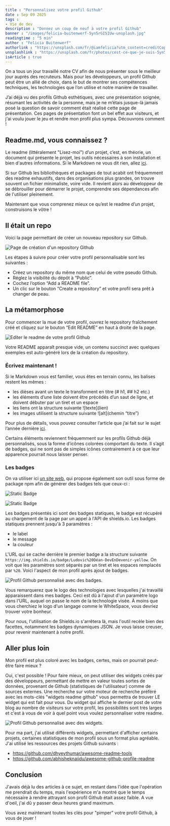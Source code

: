 ```yaml
---
title : "Personnalisez votre profil Github"
date : Sep 09 2025
tags :
- Vie de dev
description : "Donnez un coup de neuf à votre profil Github"
banner : "/images/felicia-buitenwerf-5yn5rGI5IUw-unsplash.jpg"
readingtime : "5 min"
author : "Felicia Buitenwerf"
authorlink : "https://unsplash.com/fr/@iamfelicia?utm_content=creditCopyText&utm_medium=referral&utm_source=unsplash"
unsplashlink : "https://unsplash.com/fr/photos/cest-ce-que-je-suis-5yn5rGI5IUw?utm_content=creditCopyText&utm_medium=referral&utm_source=unsplash"
isArticle : true
---
```


On a tous un jour travaillé notre CV afin de nous présenter sous le meilleur jour auprès des recruteurs. Mais pour les développeurs, un profil Github peut être un allié de choix, dans le but de montrer ses compétences techniques, les technologies que l’on utilise et notre manière de travailler.

J’ai déjà vu des profils Github esthétiques, avec une présentation soignée, résumant les activités de la personne, mais je ne m’étais jusque-là jamais posé la question de savoir comment était réalisé cette page de présentation. Ces pages de présentation font un bel effet aux visiteurs, et j'ai voulu jouer le jeu et rendre mon profil plus sympa. Découvrons comment !

## Readme.md, vous connaissez ?

Le readme (littéralement "Lisez-moi") d’un projet, c’est, en théorie, un document qui présente le projet, les outils nécessaires à son installation et bien d'autres informations. Si le Markdown ne vous dit rien, allez [ici](https://ludovicdean.github.io/blog/markdown).

Si sur Github les bibliothèques et packages de tout acabit ont fréquemment des readme exhaustifs, dans des organisations plus grandes, on trouve souvent un fichier minimaliste, voire vide. Il revient alors au développeur de se débrouiller pour démarrer le projet, comprendre ses dépendances afin de l'utiliser pleinement.

Maintenant que vous comprenez mieux ce qu’est le readme d’un projet, construisons le vôtre !

## Il était un repo

Voici la page permettant de créer un nouveau repository sur Github.

![Page de création d'un repository Github](/devendevenir/images/github-profile-create-new-repository.png)

Les étapes à suivre pour créer votre profil personnalisable sont les suivantes :

- Créez un repository du même nom que celui de votre pseudo Github.
- Réglez la visibilité du dépôt à “Public”.
- Cochez l’option “Add a README file”.
- Un clic sur le bouton “Create a repository” et votre profil sera prêt à changer de peau.

## La métamorphose

Pour commencer la mue de votre profil, ouvrez le repository fraîchement créé et cliquez sur le bouton “Edit README” en haut à droite de la page.

![Editer le readme de votre profil Github](/devendevenir/images/github-profile-edit-readme.png)

Votre README apparaît presque vide, un contenu succinct avec quelques exemples est auto-généré lors de la création du repository.

### Écrivez maintenant !

Si le Markdown vous est familier, vous êtes en terrain connu, les balises restent les mêmes :

- les dièses avant un texte le transforment en titre (# h1, ## h2 etc.)
- les éléments d’une liste doivent être précédés d’un saut de ligne, et doivent débuter par un tiret et un espace
- les liens ont la structure suivante \!\[texte\](lien)
- les images utilisent la structure suivante !\[alt\](chemin “titre”)

Pour plus de détails, vous pouvez consulter l’article que j’ai fait sur le sujet l’année dernière [ici](https://ludovicdean.github.io/devendevenir/blog/markdown/).

Certains éléments reviennent fréquemment sur les profils Github déjà personnalisés, sous la forme d’icônes colorées comportant du texte. Il s’agit de badges, qui ne sont pas de simples icônes contrairement à ce que leur apparence pourrait nous laisser penser.

### Les badges

On va utiliser ici [un site web](shields.io), qui propose également son outil sous forme de package npm afin de générer des badges tels que ceux-ci :

![Static Badge](https://img.shields.io/badge/Ludovic%20Déan-DevEnDevenir-yellow)

![Static Badge](https://img.shields.io/badge/Chargement-90%25-yellow)

Les badges présentés ici sont des badges statiques, le badge est récupéré au chargement de la page par un appel à l'API de shields.io. Les badges statiques prennent jusqu'à 3 paramètres :

- le label
- le message
- la couleur

L'URL qui se cache derrière le premier badge a la structure suivante `https://img.shields.io/badge/Ludovic%20Déan-DevEnDevenir-yellow`. On voit que les paramètres sont séparés par un tiret et les espaces remplacés par `%20`. Voici l'aspect de mon profil après ajout de badges.

![Profil Github personnalisé avec des badges.](/devendevenir/images/github-badges.png)

Vous remarquerez que le logo des technologies avec lesquelles j'ai travaillé apparaissent dans mes badges. Ceci est dû à l'ajout d'un paramètre logo dans l'URL, auquel on passe le nom de la technologie visée. À moins que vous cherchiez le logo d'un langage comme le WhiteSpace, vous devriez trouver votre bonheur.

Pour nous, l'utilisation de Shields.io s'arrêtera là, mais l'outil recèle bien des facettes, notamment les badges dynamiques JSON. Je vous laisse creuser, pour revenir maintenant à notre profil.

## Aller plus loin

Mon profil est plus coloré avec les badges, certes, mais on pourrait peut-être faire mieux ?

Oui, c'est possible ! Pour faire mieux, on peut utiliser des widgets créés par des développeurs, permettant de mettre en valeur toutes sortes de données, provenant de Github (statistiques de l'utilisateur) comme de sources externes. Une recherche sur votre moteur de recherche préféré avec les mots-clés "widgets readme github" vous permettra de trouver LE widget qui est fait pour vous. Du widget qui affiche le dernier post de votre blog au nombre de visiteurs sur votre profil, les possibilités sont très larges et c'est à vous de voir à quel point vous voulez personnaliser votre readme.

![Profil Github personnalisé avec des widgets.](/devendevenir/images/github-widgets.png)

Pour ma part, j'ai utilisé différents widgets, permettant d'afficher certains projets, certaines statistiques de mon profil sous un format plus agréable. J'ai utilisé les ressources des projets Github suivants :

- https://github.com/dhyeythumar/awesome-readme-tools
- https://github.com/abhisheknaiidu/awesome-github-profile-readme

## Conclusion

J'avais déjà lu des articles à ce sujet, en restant dans l'idée que l'opération me prendrait du temps, mais l'expérience m'a montré que le temps nécessaire à rendre attrayant son profil Github était assez faible. A vue d'oeil, j'ai dû y passer deux heures grand maximum.

Vous avez maintenant toutes les clés pour "pimper" votre profil Github, à vous de jouer !